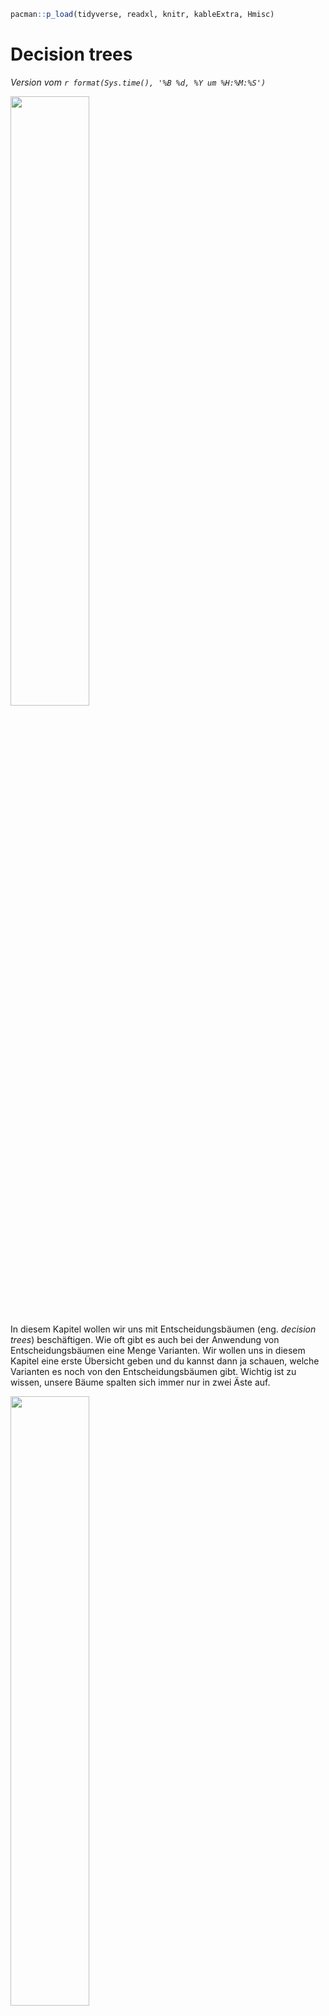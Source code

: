 ```r
pacman::p_load(tidyverse, readxl, knitr, kableExtra, Hmisc)
```

# Decision trees {#sec-class-tree}

*Version vom `r format(Sys.time(), '%B %d, %Y um %H:%M:%S')`*

![](images/caution.png){fig-align="center" width="50%"}

In diesem Kapitel wollen wir uns mit Entscheidungsbäumen (eng. *decision trees*) beschäftigen. Wie oft gibt es auch bei der Anwendung von Entscheidungsbäumen eine Menge Varianten. Wir wollen uns in diesem Kapitel eine erste Übersicht geben und du kannst dann ja schauen, welche Varianten es noch von den Entscheidungsbäumen gibt. Wichtig ist zu wissen, unsere Bäume spalten sich immer nur in zwei Äste auf.

::: column-margin
![](images/angel_01.png){fig-align="center" width="50%"}

Wir werden uns hier mit der Anwendung beschäftigen. Wie immer lassen wir daher *tiefere* mathematische Überlegungen weg.
:::

-   In @sec-rpart schauen wir uns *einen* Entscheidungsbaum an. Wir teilen nacheinander unsere Beobachtungen immer weiter anhand unser Prädiktoren in zwei Gruppen auf, bis wir nur noch Gruppen haben, die fast nur noch aus einer Klasse des Labels bestehen.
-   In @sec-rf schauen wir uns ein Ensemble von Entscheidungsbäumen an. Wir lassen daher nicht einen sondern hunderte von Entscheidungsbäumen wachsen. Damit wir nicht immer den gleichen Baum auf den gleichen Daten wachsen lassen, wählen zufällig Beobachtungen und Variablen aus, die wir zum Erstellen der Bäume nutzen. Wir lassen einen Random Forest wachsen.
-   In @sec-xgboost betrachten wir eine komplexere Implementierung der Random Forest. Wir nutzen hier Gradient Boosting um die Bäume noch besser anhand unseres Trainingsdatensatzes wachsen zu lassen.

Alle drei Algorithmen gehen wir jetzt einmal durch. Dabei können wir bei einem Entscheidunsgbaum noch recht gut nachvollziehen, was dort eigentlich passiert. Bei mehreren Bäumen zusammen, können wir nur noch schematisch nachvollziehen was die einzelnen Schritte in der Modellbildung sind.

## Genutzte R Pakete

Wir wollen folgende R Pakete in diesem Kapitel nutzen.

```r
#| message: false
pacman::p_load(tidyverse, tidymodels, magrittr, 
               janitor, vip, rpart.plot, see,
               conflicted)
conflict_prefer("select", "dplyr")
conflict_prefer("filter", "dplyr")
conflict_prefer("mutate", "dplyr")
conflict_prefer("extract", "magrittr")
##
set.seed(2025429)
```

Am Ende des Kapitels findest du nochmal den gesamten R Code in einem Rutsch zum selber durchführen oder aber kopieren.

## Daten

Bei dem vorherigen Beispielen haben wir immer unseren Datensatz zu den infizierten Ferkeln genutzt. In diesem Kapitel wolle wir uns aber mal auf einen echten Datensatz anschauen. Wir nutzen daher einmal den Gummibärchendatensatz. Als unser Label und daher als unser Outcome nehmen wir das Geschlecht `gender`. Dabei wollen wir dann die weiblichen Studierenden vorhersagen. Im Weiteren nehmen wir nur die Spalte Geschlecht sowie als Prädiktoren die Spalten `most_liked`, `age`, `semester`, und `height`.

```r
gummi_tbl <- read_excel("data/gummibears.xlsx") %>% 
  mutate(gender = as_factor(gender),
         most_liked = as_factor(most_liked)) %>% 
  select(gender, most_liked, age, semester, height) %>% 
  drop_na(gender)

```

Wir dürfen keine fehlenden Werte in den Daten haben. Wir können für die Prädiktoren später die fehlenden Werte imputieren. Aber wir können keine Labels imputieren. Daher entfernen wir alle Beobachtungen, die ein `NA` in der Variable `gender` haben. Wir haben dann insgesamt $n = `r nrow(gummi_tbl)`$ Beobachtungen vorliegen. In @tbl-gummi-prepro sehen wir nochmal die Auswahl des Datensatzes in gekürzter Form.

```r
#| echo: false
#| message: false
#| warning: false
#| label: tbl-gummi-model-compare
#| tbl-cap: Auszug aus dem Daten zu den Gummibärchendaten.

gummi_raw_tbl <- gummi_tbl %>% 
  mutate(gender = as.character(gender),
         most_liked = as.character(most_liked))

rbind(head(gummi_raw_tbl),
      rep("...", times = ncol(gummi_raw_tbl)),
      tail(gummi_raw_tbl)) %>% 
  kable(align = "c", "pipe")
```

Unsere Fragestellung ist damit, können wir anhand unserer Prädiktoren männliche von weiblichen Studierenden unterscheiden und damit auch klassifizieren? Um die Klassifikation mit Entscheidungsbäumen rechnen zu können brauchen wir wie bei allen anderen Algorithmen auch einen Trainings- und Testdatensatz. Wir splitten dafür unsere Daten in einer 3 zu 4 Verhältnis in einen Traingsdatensatz sowie einen Testdatensatz auf. Der Traingsdatensatz ist dabei immer der größere Datensatz. Da wir aktuell nicht so viele Beobachtungen in dem Gummibärchendatensatz haben, möchte ich mindestens 100 Beobachtungen in den Testdaten. Deshalb kommt mir der 3:4 Split sehr entgegen.

[Im maschinellen Lernen sind alle Datensätze, die weniger als tausend Beobachtungen vorliegen haben, klein.]{.aside}

```r
gummi_data_split <- initial_split(gummi_tbl, prop = 3/4)
```

Wir speichern uns jetzt den Trainings- und Testdatensatz jeweils separat ab. Die weiteren Modellschritte laufen alle auf dem Traingsdatensatz, wie nutzen dann erst ganz zum Schluß einmal den Testdatensatz um zu schauen, wie gut unsere trainiertes Modell auf den neuen Testdaten funktioniert.

```r
gummi_train_data <- training(gummi_data_split)
gummi_test_data  <- testing(gummi_data_split)
```

Nachdem wir die Daten vorbereitet haben, müssen wir noch das Rezeot mit den Vorverabreitungsschritten definieren. Wir schreiben, dass wir das Geschlecht `gender` als unser Label haben wollen. Daneben nehmen wir alle anderen Spalten als Prädiktoren mit in unser Modell, das machen wir dann mit dem `.` Symbol. Da wir noch fehlende Werte in unseren Prädiktoren haben, imputieren wir noch die numerischen Variablen mit der Mittelwertsimputation und die nominalen fehlenden Werte mit Entscheidungsbäumen. Es gibt wie immer noch andere Imputationsmöglichkeiten, ich habe mich jetzt aus praktischen Gründen für dies beiden Verfahren entschieden. Ich überspringe hier auch die Diagnose der Imputation, also ob das jetzt eine gute und sinnvolle Imputation der fehlenden Werte war oder nicht. Die Diagnoseschritte müsstest du im Anwendungsfall nochmal im [Kapitel zur Imputation](#sec-missing) nachlesen und anwenden. Dann müssen wir noch alle numerischen Vriablen normalisieren und alle nominalen Variablen dummykodieren. Am Ende werde ich nochmal alle Variablen entfernen, sollte die Varianz in einer Variable nahe der Null sein.

```r
gummi_rec <- recipe(gender ~ ., data = gummi_train_data) %>% 
  step_impute_mean(all_numeric_predictors()) %>% 
  step_impute_bag(all_nominal_predictors()) %>% 
  step_range(all_numeric_predictors(), min = 0, max = 1) %>% 
  step_dummy(all_nominal_predictors()) %>% 
  step_nzv(all_predictors())

gummi_rec
```

Alles in allem haben wir ein sehr kleines Modell. Wir haben ja nur ein Outcome und vier Prädiktoren. Trotzdem sollte dieser Datensatz reichen um zu erklären wie Entscheidungsbäume funktionieren.

## Rpart {#sec-rpart}

Wie funktioniert nun ein Entscheidungsbaum? Ein Entscheidungsbaum besteht aus Knoten (eng. *nodes*) und Ästen (eng. *edge*). Dabei hat immer ein Knoten zwei Äste. Die Beobachtungen in einem Knoten fallen nach einer Entscheidungsregel anhand eines Prädiktors in entlang zweier Äste in zwei separate Knoten. So können wir unsere $n = `r nrow(gummi_tbl)`$ zum Beispiel anhand des Alters in zwei Gruppen aufteilen. Wir legen willkürlich die Altersgrenze bei 22 fest.

```r
gummi_tbl %>% 
  mutate(grp = if_else(age >= 22, 1, 0)) %>% 
  pull(grp) %>% 
  tabyl()
```

Wir erhalten mit diesem Split zwei Gruppen mit je $n_0 = 207$ und $n_1 = 259$ Beobachtungen. Wir haben jetzt diesen Split willkürlich gewählt. In dem Algorithmus für die Entscheidungsbäume wird dieser Schritt intern optimiert, so dass wir den besten Wert für den Alterssplit finden, der uns möglichst reine Knoten im Bezug auf das Label liefert. Wir wollen ja am Ende einen Algorithmus trainieren, der uns die Geschlechter bestmöglich auftrennt, so dass wir eine neue Beobachtung bestmöglich vorhersagen können. Wenn keine Aufteilungen in einem Knoten mehr möglich sind, dann nennen wir diesen Knoten einen Terminalknoten.

In @fig-class-rf-01 sehen wir ein Beispiel für zwei numerische Prädiktoren $X_1$ und $X_2$. Auf der linken Seite ist das Koordinatensystem mit dreizehn Beobachtungen dargestellt. Von den dreizehn Beobachtungen sind zehn Fälle (eng. *cases*) und drei Kontrollen (eng. *control*). Wir wollen uns jetzt an dem Koordinatensystem die Idee der Splits für ein Baumwachstum veranschaulichen. Auf der rechten Seite sehen wir nämlich den ersten Knoten des Entscheidungsbaums (eng. *root node*) in dem sich alle Beobachtungen befinden. Wir wollen jetzt die Beobachtungen anhand der Prädiktoren $X_1$ und $X_2$ so aufspalten, dass für möglichst reine Knoten erhalten. Wir stoppen auch im Splitting wenn wir weniger oder gleich vier Beobachtungen nach einem Split in einem Knoten erhalten.

![Darstellung des Anwachsen des Entscheidungsbaumes. Links sind die beiden Prädiktoren $X_1$ und $X_2$ als Koordinatensysten dargestellt. Die Punkte stllen die Beobachtungen mit den jeweiligen Label weiß und schwarz dar. Rechts ist der Knoten $t_1$ dargestellt, der alle Beobachtungen beinhaltet..](images/class-rf-01.png){#fig-class-rf-01 fig-align="center" width="100%"}

In @fig-class-rf-02 sehen wir den ersten Split des Prädiktors $X_1$ anhand des Wertes $c_1$. Wir erhalten nach dem Split die zwei neuen Knoten $t_2$ und $t_3$. Wir haben den Split so gewählt, dass wir einen reinen Knoten $t_3$ erhalten. Da der Knoten $t_3$ jetzt nur noch Fälle enthaält, wird dieser Knoten zu einem Terminalknoten und es finden keine weiteren Aufspaltungen mehr statt. Wir machen jetzt also mit dem Knoten $t_2$ weiter.

![Darstellung des ersten Splits anhand des Prädiktors $X_1$. Wir wählen den Wert $c_1$ für den Split so, dass wir möglichst reine Knoten produzieren. Wir erhalten zwei neue Knoten $t_2$ und $t_3$. Der Knoten $t_3$ ist maximal rein und wird daher zu einem Terminalknoten.](images/class-rf-02.png){#fig-class-rf-02 fig-align="center" width="100%"}

In @fig-class-rf-03 sehen wir den Split durch den Prädiktor $X_2$ nach dem Wert $c_2$. Wir erhalten wieder zwei neue Knotenn $t_4$ und $t_5$. Der Knoten $t_4$ wird nach unseren Regeln wieder zu einem Terminalknoten. Wir haben nur Fälle in dem Knoten $t_4$ vorliegen. Wir stoppen auch bei dem Knoten $t_5$ unsere weitere Aufteilung, da wir hier vier oder weniger Beobachtungen vorliegen haben. Damit sind wir mit dem Split zu einem Ende gekommen.

![Darstellung des zweiten Splits anhand des Prädiktors $X_2$. Wir wählen wiederum den Wert $c_2$ für den Split so, dass wir möglichst reine Knoten erhalten. So erhalten wir zwei neue Knoten $t_4$ und $t_5$. Da nun $t_4$ ebenfalls ein reiner Knoten ist, wird der Knoten $t_4$ ebenfalls zu einem Terminalknoten. Wir stoppen hier das Wachstum, da mir eine mindest Anzahl von vier Beobachtungen in den Knoten erreicht haben.](images/class-rf-03.png){#fig-class-rf-03 fig-align="center" width="100%"}

In @fig-class-rf-04 sehen wir jetzt eine neue Beobachtung `?` die mit gegebenen Werten für $X_1$ und $X_2$ in den terminalen Knoten $t_5$ fällt. Wir zählen dort die Fälle und erhalten eine Klassenzugehörigkeitswahrscheinlichkeit von 25%. Daher würden wir sagen, dass die neue Beobchtung eine Kontrolle ist. Es handelt sich damit um eine weiße Beoabchtung.

![Darstellung der Vorhersage einer neuen Beobachtung mit Werten für die Prädiktoren $X_1$ und $X_2$. Unsere neue Beobachtung `?` fällt in den Terminalknoten $t_5$. Dort zählen wir die schwarzen Kreise. Wir stellen fest, dass die neue Beobachtung mit 25% Wahrscheinlichkeit ein Fall und damit schwarz ist. Daher ist die neue Beobachtung weiß.](images/class-rf-04.png){#fig-class-rf-04 fig-align="center" width="100%"}

Damit haben wir einmal den simplen Fall mit zwei numerischen Prädiktoren durchgespielt. Auch haben wir wenige Beobachtungen und sind schnell zu reinen Knoten gekommen. Wenn wir jetzt natürlich sehr viel mehr Beobachtungen haben oder sehr viele Prädiktoren dann wird die Sache sehr schnell sehr rechenintensiv. Dafür haben wir dann eben R.

Wenn wir in R einen Entscheidungsbaum rechnen wollen, dann nutzen wir die Funktion `decision_tree()` wir wollen nur eine maximale Tiefe von 5 Knoten haben und/oder mindestens 10 Beobachtungen in einem Knoten. Je nachdem welche Bedingung wir eher erreichen. Ebenfalls können wir das Wachstum mit dem Parameter `cost_complexity` kontrollieren. Sollte sich das Modell nicht um mindestens 0.001 verbessern, dann werden wir den nächsten Knoten nicht anlegen. Wir wählen als Engine den Algorithmus `rpart`, da wir uns diese Art von Algorithmus gut mit dem R Paket `rpart.plot` visualisieren können.

```r
rpart_mod <- decision_tree(tree_depth = 5, min_n = 10, cost_complexity = 0.001) %>% 
  set_engine("rpart") %>% 
  set_mode("classification")
```

Jetzt kommt wieder das Modell zusammen mit dem Rezept. Wir speichern wieder beides in einen Workflow.

```r
rpart_wflow <- workflow() %>% 
  add_model(rpart_mod) %>% 
  add_recipe(gummi_rec)
```

Den Workflow können wir dann mit dem Traingsdatensatz einmal durchlaufen lassen und uns das gefittete Modell wiedergeben lassen.

```r
rpart_fit <- rpart_wflow %>% 
  parsnip::fit(gummi_train_data)
```

Nachdem wir das trainierte Modell vorliegen haben, nutzen wir die Funktion `augment()` um das Modell auf die Testdaten anzuwenden.

```r
rpart_aug <- augment(rpart_fit, gummi_test_data ) 
```

Jetzt geht es los und wir schauen uns einmal an, wie gut die Klassifizierung mit dem Modell funktioniert hat. Als erstes bauen wir uns einmal die [Konfusionsmatrix](https://en.wikipedia.org/wiki/Confusion_matrix) um zu sehen wie gut die beiden Geschlechter in dem Testdatensatz vorhergesagt wurden.

```r
rpart_cm <- rpart_aug %>% 
  conf_mat(gender, .pred_class)

rpart_cm
```

Das freut einen doch. Das sieht ziemlich gut aus. Wir haben auf der Diagonalen fast alle Beoabchtungen und nur sehr wenige falsche Vorhersagen auf der Nichtdiagonalen. Jetzt können wir uns noch eine ganze Reihe an anderen Gütekriterien für den [Vergleich von Modellen](#sec-class-model-compare) ausgeben lassen.

```r
rpart_cm %>% summary()
```

Wir besprechen hier nicht alle, du kannst dann gerne nochmal in dem Kapitel über die Modellvergleiche nachlesen, was die ganze Gütekriterien alles bedeuten. Wenn wir uns auf die Accuarcy konzentrieren, erhalten wir einen guten Wert von 83% richtig klassifizierter Geschlechter. Das ist für echte Daten ohne Tuning und Kreuzvaldierung schon ein echt guter Wert.

Nun schauen wir uns noch schnell die ROC Kurve an und sehen, dass die Kurve schon weit von der Diagonalen entfernt ist. Wir sehen eine gute ROC Kurve. Die AUC sollte auch recht groß sein.

```r
#| echo: true
#| message: false
#| warning: false
#| label: fig-class-rf-01
#| fig-align: center
#| fig-height: 5
#| fig-width: 5
#| fig-cap: "ROC Kurve für den Entscheidungsbaum mit dem `rpart` Algorithmus."
rpart_aug %>% 
  roc_curve(gender, .pred_w, event_level = "second") %>% 
  autoplot()
```

Es gibt viele Möglichkeiten sich einen Entscheidungsbaum anzuschauen. Wir nutzen hier das R Paket `rpart.plot` und die gleichnamige Funktion `rpart.plot()`. Die vielen Möglichkeiten der Darstellung und der Optionen findest in der Vignette [Plotting rpart trees with the rpart.plot package.](http://127.0.0.1:52037/help/library/rpart.plot/doc/prp.pdf). Wir gehen hier einmal auf die Variante `extra = 101` ein. Es gibt insgesamt elf verschiedene Arten plus eben noch die Möglichkeit 100 zu einer der elf genannten Varianten hinzufügen, um auch den Prozentsatz der Beobachtungen im Knoten anzuzeigen. Zum Beispiel zeigt `extra = 101` die Anzahl und den Prozentsatz der Beobachtungen in dem Knoten an.

```r
#| echo: true
#| message: false
#| warning: false
#| label: fig-class-rf-02
#| fig-align: center
#| fig-height: 5
#| fig-width: 5
#| fig-cap: "Visualisierung des finalen `rpart` Entscheidungsbaums."
rpart_fit %>%
  extract_fit_engine() %>%
  rpart.plot(roundint = FALSE, extra = 101)
```

In @fig-class-rf-02 sehen wir den finalen Entscheidungsbaum. Wir sehen, dass wir nicht weiter als fünf Splits nach unten gewandert sind. Das hatten wir ja auch mit dem Parameter `tree_depth` so eingestellt. Jetzt sehen wir aber auch, dass wir mit dem Preprocessing auch eine Grube graben können. Wir haben in unserem ersten Knoten 189 Männer und 165 Frauen. Daher hat der Knoten nach Mehrheitsentscheidung den Status `m`. Jetzt spalten wir den Knoten nach der Körpergröße von $0.48$ in zwei Gruppen. Was soll jetzt $0.48$ heißen? Keine Ahnung. Wir haben die Daten normalisiert. Wenn du hier die Werte für die Splits *interpretieren* willst, dann musst du auf den Orginaldaten rechnen. Nach dem Split sehen wir zwei Knoten, in denen zum einen die Männer domiern und zum anderen die Frauen. Wir splitten wieder nach der Körpergröße und erhalten immer reinere Knoten in den fast nur noch Männer oder Frauen sind.

Schaue dir auch die anderen Arten der Visualisierung in `rpart.plot` an und entscheide, ob dir die anderen Varianten bessere Informationen liefern, die zu deiner wissenschaftlichen Fragestellung passen.

An der Stelle trifft dann immer die Klassifikation auf die Interpretation. Du kannst nicht das Modell im Nachgang wieder entnormalisieren. Das geht nicht. Wenn du auf den Orginaldaten rechnest, dann wirst du ein anderes Modell erhalten. Das Modell mag besser oder schlechter sein, auf jeden Fall anders. Wie so oft hängt es von der wissenschaftlichen Fragestellung ab.

## Random Forest {#sec-rf}

Bis jetzt haben wir *einen* Entscheidungsbaum wachsen lassen. Was wäre, wenn wir statt einen Baum mehrere Bäume wachsen lassen. Wir lassen einen ganzen Wald (eng. *forest*) entstehen. Nun macht es wenig Sinn, immer den gleichen Baum auf immer den selben Daten wachsen zu lassen. Daher wählen wir zufällig eine Anzahl an Zeilen und Spalten aus bevor wir einen Baum in unserem Wald wachsen lassen. Dabei bringen wir zwei den Zufall in die Generierung eines Baums mit ein.

1)  Durch die zufällige Auswahl der Beobachtungen mit Zurücklegen. Wir haben also einzelne Zeilen und damit Beobachtungen mehrfach in den Daten.
2)  Durch die zufällige Auswahl eines Sets an Variablen. Wir nutzen nicht immer alle Variablen in unserem Modell sondern nur ein Set an Spalten.

Im maschinellen Lernen nennen wir diese Methode *Bagging*. Das Wort *Bagging* steht für *bootstrap aggregating* und ist eine Methode, um Vorhersagen aus verschiedenen Modellen zu kombinieren. In unserem Fall sind es die verschiedenen Entscheidungsböume. Dabei müssen alle Modelle mit dem gleichen Algorithmus laufen, können aber auf verschiedenen Datensätzen oder aber Variablensätzen zugreifen. Häufig haben die Modelle eine hohe Varianz in der Vorhersage und wir nutzen dann Bagging um die Modelle miteinander zu kombinieren und dadurch die Varianz zu verringern. Die Ergebnisse der Modelle werden dann im einfachsten Fall gemittelt. Das Ergebnis jeder Modellvorhersage geht mit gleichem Gewicht in die Vorhersage ein. Wir haben auch noch andere Möglichkeiten, aber du kannst dir Vorstellen wir rechnen verschiedene Modelle $j$-mal und bilden dann ein finales Modell in dem wir alle $j$-Modelle zusammenfassen. Wie wir die Zusammenfassung rechnen, ist dann immer wieder von Fall zu Fall unterschiedlich. Wir erhalten am Ende einen *Ensemble* Klassifizierer, da ja ein Ensemble von Modellen zusammengefasst wird. In dem Fall von den Entscheidungsbäumen ist das Ensemble ein Wald an Bäumen.

::: {.callout-caution collapse="true"}
## Parallele CPU Nutzung

Wenn wir wirklich viele Bäume wachsen lassen wollen, dann bietet sich die parallele Berechnung an. Das können wir über das R Paket `parallel` realisieren. Wir detektieren erstmal wie viele Kerne wir auf dem Rechner zu Verfügung haben.

```r
cores <- parallel::detectCores()
cores
```

Wenn wir das gemacht haben, dann können wir in `set_engine("ranger", num.threads = cores)` auswählen, dass die Berechnung parallel verlaufen soll. Besonders auf Großrechnern macht die parallele Berechnung am meisten Sinn.
:::

Auch hier ist es so, dass es verschiedene Algorithmen für den Random Forest gibt. Wir nehmen hier dann den `ranger` Algorithmus. Du kannst wie immer schauen, welche Algorithmen es noch gibt und auch wiederum verschiedene Algorithmen ausprobieren. In jedem Baum sollen drei Prädiktoren (`mtry = 3`) und einer Anzahl von mindestens zehn Beobachtungen je Knoten (`min_n = 10`) und wir wollen insgesamt eintausend Bäume wachsen lassen (`trees = 1000`). Darüber hinaus wollen wir uns auch die *Variable importance* wiedergeben lassen. Die Variable importance beschreibt, wie gut ein Prädiktor über alle Bäume des Waldes, in der Lage war Splits in möglichst reine Knoten durchzuführen. Ein Prädiktor mit einer hohen Variable importance, ist also besonders geeignet für gute Splits mit hoher Reinheit.

```r
ranger_mod <- rand_forest(mtry = 3, min_n = 10, trees = 1000) %>% 
  set_engine("ranger", importance = "impurity") %>% 
  set_mode("classification")
```

Nun bauen wir uns wieder unseren Workflow indem wir das Modell mit dem Rezept für die Gummidatensatz verbinden. Das tolle ist jetzt, dass wir hier wieder des Rezept vom Anfang verwenden können. Wir müssen also nicht das Rezept neu definieren. Wir bauen uns also einfach nur einen neuen Workflow.

```r
ranger_wflow <- workflow() %>% 
  add_model(ranger_mod) %>% 
  add_recipe(gummi_rec)
```

Wenn wir den Workflow haben, dann können wir wieder mit der Funktion `fit()` unser Modell anpassen.

```r
ranger_fit <- ranger_wflow %>% 
  parsnip::fit(gummi_train_data)

```

In der @fig-class-rf-07 sehen wir dann die Variable importance sortiert für alle Prädiktoren. Ganz wichtig, die Variable importance ist nicht numerisch zu interpretieren und auch nicht über verschiedene Datensäze hinweg. Wir können nur die Variable importance von einem Datensatz anschauen und dort sehen welche Variablen den meisten Einfluss haben. Wir sehen also, dass die Körpergröße eine sehr große Wichtigkeit hat um die Männer von den Frauen in den Gummibärchendaten zu trennen. Das macht auch Sinn. Frauen und Männer sind nun mal unterschiedlich groß. Nicht mehr so wichtig ist das Alter und das Semester. Beide Prädiktoren haben einen ehr geringeren Einfluss auf die Aufteilung der beiden Geschlechter. Der Lieblingsgeschmack tut bei der Einteilung in Männer und Frauen nichts zur Sache.

```r
#| echo: true
#| message: false
#| warning: false
#| label: fig-class-rf-07
#| fig-align: center
#| fig-height: 5
#| fig-width: 5
#| fig-cap: "Visualisierung der *Variable importance* aus unseren `ranger` Algorithmus."

ranger_fit %>% 
  extract_fit_parsnip() %>% 
  vip(num_features = 20) +
  theme_minimal()
```

Nach unserem kleinen Ausflug zu der Variable importance können wir jetzt wieder unser Modell auf den Testdatensatz anwenden und schauen, wie gut der Random Forest unsere Geschlechter vorhersagen kann.

```r
ranger_aug <- augment(ranger_fit, gummi_test_data ) 
```

Nun schauen wir uns an wie gut die Klassifizierung mit dem \`ranger\`\` Modell funktioniert hat. Als erstes bauen wir uns einmal die [Konfusionsmatrix](https://en.wikipedia.org/wiki/Confusion_matrix) um zu sehen wie gut die beiden Geschlechter in dem Testdatensatz vorhergesagt wurden.

```r
ranger_cm <- ranger_aug %>% 
  conf_mat(gender, .pred_class)

ranger_cm
```

Ja, das sieht ähnlich gut aus wie der `rpart` Algorithmus. Wir haben eine gute Aufspaltung nach dem Geschlechtern. Viele der Beobachtungen liegen auf der Diagonalen und nur wenige Beobachtungen wurden falsch klassifiziert. Jetzt können wir uns noch eine ganze Reihe an anderen Gütekriterien für den [Vergleich von Modellen](#sec-class-model-compare) ausgeben lassen.

```r
ranger_cm %>% summary()
```

Wir besprechen wie beim `rpart` Algorithmus nicht alle Kriterien, du kannst dann gerne nochmal in dem Kapitel über die Modellvergleiche nachlesen, was die ganze Gütekriterien alles bedeuten. Wenn wir uns auf die Accuarcy konzentrieren, erhalten wir einen guten Wert von 84% richtig klassifizierter Geschlechter. Das ist für echte Daten ohne Tuning und Kreuzvaldierung schon ein echt guter Wert.

Nun schauen wir uns noch schnell die ROC Kurve an und sehen, dass die Kurve schon weit von der Diagonalen entfernt ist. Wir sehen eine gute ROC Kurve. Die AUC sollte auch recht groß sein. Damit sind wir mit dem Random Forest Algorithmus soweit durch und wir schauen uns jetzt einen etwas komplexeren Algorithmus an.

```r
#| echo: true
#| message: false
#| warning: false
#| label: fig-class-rf-03
#| fig-align: center
#| fig-height: 5
#| fig-width: 5
#| fig-cap: "ROC Kurve für den Random Forest mit dem `ranger` Algorithmus."

ranger_aug %>% 
  roc_curve(gender, .pred_w, event_level = "second") %>% 
  autoplot()
```

::: callout-note
## Kann ich auch eine Kreuzvalidierung und Tuning für Random Forest durchführen?

Ja, kannst du. Wenn du *nur* eine Kreuzvalidierung durchführen willst, findest du alles im @sec-knn für den $k$-NN Algorithmus. Du musst dort nur den Workflow ändern und schon kannst du alles auch auf den Random Forest Algorithmus anwenden. Wir nutzen gleich die Kreuzvalidierung in Kombination mit dem Tuning vom xgboost Algorithmus.

Wenn du also den Random Forest Algorithmus auch tunen willst, dann schaue einfach weiter unten nochmal bei dem Tuning des xgboost Algorithmus rein. Es ändert sich kaum was für die Auwahl der [Tuning Parameter vom Random Forest Algorithmus](https://parsnip.tidymodels.org/reference/details_rand_forest_ranger.html).
:::

## xgboost {#sec-xgboost}

https://medium.com/greyatom/a-quick-guide-to-boosting-in-ml-acf7c1585cb5

https://towardsdatascience.com/boosting-algorithms-explained-d38f56ef3f30

https://howtolearnmachinelearning.com/articles/boosting-in-machine-learning/

![Darstellung von adaptive Boosting](images/class-xgboost.png){#fig-class-adaboost fig-align="center" width="100%"}

![Darstellung von adaptive Boosting](images/class-xgboost-2.png){#fig-class-gradientboost fig-align="center" width="100%"}

```r
xgboost_mod <- boost_tree(mtry = 5, min_n = 10, trees = 1000) %>% 
  set_engine("xgboost") %>% 
  set_mode("classification")
```

```r
xgboost_wflow <- workflow() %>% 
  add_model(xgboost_mod) %>% 
  add_recipe(gummi_rec)
```

```r
xgboost_fit <- xgboost_wflow %>% 
  parsnip::fit(gummi_train_data)
```

```r
xgboost_aug <- augment(xgboost_fit, gummi_test_data ) 
```

```r
xgboost_cm <- xgboost_aug %>% 
  conf_mat(gender, .pred_class)

xgboost_cm
```

```r
xgboost_cm %>% summary()
```

```r
#| echo: true
#| message: false
#| warning: false
#| label: fig-class-rf-04
#| fig-align: center
#| fig-height: 5
#| fig-width: 5
#| fig-cap: "ROC Kurve für den Entscheidungsbaum mit dem `xgboost` Algorithmus."

xgboost_aug %>% 
  roc_curve(gender, .pred_w, event_level = "second") %>% 
  autoplot()
```

::: callout-note
## Kann ich auch eine Kreuzvalidierung für xgboost durchführen?

Ja, kannst du. Wenn du *nur* eine Kreuzvalidierung durchführen willst, findest du alles im @sec-knn für den $k$-NN Algorithmus. Du musst dort nur den Workflow ändern und schon kannst du alles auch auf den xgboost Algorithmus anwenden. Wir nutzen gleich die Kreuzvalidierung in Kombination mit dem Tuning vom xgboost Algorithmus.
:::

## Tuning

Was heißt Tuning? Wie bei einem Auto können wir an verschiedenen Stellschrauben bei einem mathematischen Algorithmus schrauben. Welche Schrauben und Teile das sind, hängt dann wieder vom Algorithmus ab. Im Falle des xgboost Algorithmus können wir an folgenden Parametern drehen und jeweils schauen, was dann mit unserer Vorhersage passiert. Insgesamt hat der [xgboost Algorithmus acht Tuningparameter](https://parsnip.tidymodels.org/reference/details_boost_tree_xgboost.html), wir wählen jetzt für uns hier drei aus. Ich nehme hier auch nur drei Parameter, da sich dann drei Parameter noch sehr gut visuell darstellen lassen. In der Anwendung wäre dann natürlich besser alle Parameter zu tunen, aber das dauert dann auch lange.

-   `mtry`, zufällig ausgewählte Anzahl an Variablen für jeden Baum. Das heißt, für jeden Baum werden von unseren Variablen die Anzahl `mtry` zufällig ausgewählt und auf diesem kleineren Datensatz der Baum erstellt.
-   `min_n`, kleinste Knotengröße, die noch akzeptiert wird. Wenn ein Knoten unter `min_n` fällt, dann endet hier das Wachstum des Baumes.
-   `trees`, Anzahl der Bäume die in einem xgboost Algorithmus erstellt werden.

Nun ist es so, dass wir natürlich nicht händisch alle möglichen Kombinationen von der Anzahl der ausgewählten Variablen pro Baum, der kleinsten Knotengröße und der Anzahl der Bäume berechnen wollen. Das sind ziemlich viele Kombinationen und wir kommen dann vermutlich schnell durcheinander. Deshalb gibt es die Funktion `tune()` aus dem R Paket `tune`, die uns einen Prozess anbietet, das Tuning automatisiert durchzuführen.

Als erstes müssen wir uns ein Objekt bauen, das aussieht wie ein ganz normales Modell in der Klassifikation. Aber wir ergänzen jetzt noch hinter jeder zu tunenden Option noch die Funktion `tune()`. Das sind die Parameter des Algorithmus, die wir später tunen wollen.

```r
tune_spec <-  boost_tree(mtry = tune(), 
                         min_n = tune(), 
                         trees = tune()) %>% 
  set_engine("xgboost") %>% 
  set_mode("classification")

tune_spec
```

Jetzt bauen wir uns den Workflow indem wir statt unserem Modell, die Tuninganweisung in den Workflow reinnehmen. Echt simpel und straightforward. Das Rezept bleibt ja das Gleiche.

```r
gummi_tune_wflow <- workflow() %>% 
  add_model(tune_spec) %>% 
  add_recipe(gummi_rec)
```

Jetzt müssen wir noch alle Kombinationen aus den drei Parametern `mtry`, `min_n` und `trees` ermitteln. Das macht die Funktion `grid_regular()`. Es gibt da noch andere Funktionen in dem R Paket `tune`, aber ich konzentriere mich hier auf die einfachste. Jetzt müssen wir noch die Anzahl an Kombinationen festlegen. Ich möchte für jeden Parameter fünf Werte tunen. Daher nutze ich hier die Option `levels = 5` auch damit hier die Ausführung nicht so lange läuft. Fange am besten mit `levels = 5` an und schaue, wie lange das zusammen mit der Kreuzvalidierung dann dauert. Dann kannst du die Levels noch hochschrauben. Beachte aber, dass mehr Level nur mehr *Zwischenschritte* bedeutet. Jede Option hat eine Spannweite `range`, die du dann anpassen musst, wenn du *höhere* Werte haben willst. Mehr Level würden nur mehr Zwischenschritte bedeuten. In unserem Fall weiß zum Beispiel die Funktion `mtry()` nicht, wie viele Variablen in dem Datensatz sind. Wir müssen also die `range` für die Anzahl an ausgewählten Variablen selber setzen. Ich wähle daher eine Variable bis vier Variablen.

```r
gummi_grid <- grid_regular(mtry(range = c(1, 4)),
                           trees(),
                           min_n(),
                           levels = 5)
```

Das Tuning nur auf dem Trainingsdatensatz durchzuführen ist nicht so eine gute Idee. Deshalb nutzen wir hier auch die Kreuzvalidierung. Eigentlich ist eine 10-fache Kreuzvalidierung mit $v=10$ besser. Das dauert mir dann aber hier im Skript viel zu lange. Deshalb habe ich hier nur $v=5$ gewählt. Wenn du das Tuning rechnest, nimmst du natürlich eine 10-fach Kreuzvalidierung.

```r
gummi_folds <- vfold_cv(gummi_train_data, v = 5)
```

Nun bringen wir den Workflow zusammen mit dem Tuninggrid und unseren Sets der Kreuzvaidierung. Daher pipen wir den Workflow in die Funktion `tune_grid()`. Als Optionen brauchen wir die Kreuzvaldierungsdatensätze und das Tuninggrid. Wenn du `control_grid(verbose = TRUE)` wählst, dann erhälst du eine Ausgabe wie weit das Tuning gerade ist. **Achtung!**, das Tuning dauert seine Zeit. Im Falle des xgboost Algorithmus dauert das Tuning zwar nicht so lange, aber immer noch ein paar Minuten. Wenn du dann alle acht Parameter des xgboost Algorithmustunen wollen würdest, dann würde die Berechnung sehr viel länger dauern. Du kannst das Ergebnis des simpleren Tunings auch in der Datei `gummi_xgboost_tune_res.rds` finden.

```r
#| eval: false
gummi_tune_res <- gummi_tune_wflow %>% 
   tune_grid(resamples = gummi_folds,
             grid = gummi_grid,
             control = control_grid(verbose = FALSE))
```

```r
#| eval: false
#| echo: false

## write_rds(gummi_tune_res, "data/gummi_xboost_tune_res.rds")
```

Damit du nicht das Tuning durchlaufen lassen musst, habe ich das Tuning in die Datei `gummi_xgboost_tune_res.rds` abgespeichert und du kannst dann über die Funktion `read_rds()` wieder einlesen. Dann kannst du den R Code hier wieder weiter ausführen.

```r
#| echo: false

gummi_tune_res <- read_rds("data/gummi_xboost_tune_res.rds")
```

Nachdem das Tuning durchgelaufen ist, können wir uns über die Funktion `collect_metrics()`, die Ergebnisse des Tunings für jede Kombination der drei Parameter `mtry`, `min_n` und `trees` wiedergeben lassen. Diese Ausgabe ist super unübersichtlich. Ich habe mich ja am Anfange des Abschnitts auch für drei Tuningparameter entschieden, da sich dann diese drei Parameter noch gut visualisieren lassen. Deshalb einmal die Abbildung der mittleren Accuarcy und der mittleren AUC-Werte über alle Kreuzvalidierungen.

```r
#| echo: true
#| message: false
#| warning: false
#| label: fig-class-rf-05
#| fig-align: center
#| fig-height: 5
#| fig-width: 6
#| fig-cap: "Tuning Kurven für den `xgboost` Algorithmus."

gummi_tune_res %>%
  collect_metrics() %>%
  mutate(trees = as_factor(trees),
         min_n = as_factor(min_n)) %>%
  ggplot(aes(mtry, mean, color = min_n, linetype = trees)) +
  theme_minimal() +
  geom_line(alpha = 0.6) +
  geom_point() +
  facet_wrap(~ .metric, scales = "free", nrow = 2) +
  scale_x_log10(labels = scales::label_number()) +
  scale_color_okabeito()
```

Damit wir nicht händisch uns die beste Kombination raussuchen müssen, können wir die Funktion `show_best()` nutzen. Wir wählen hier die beste Accuarcy und erhalten dann die sortierten Ergebnisse nach der Accuarcy des Tunings.

```r
gummi_tune_res %>%
  show_best("accuracy")
```

Das war die Funktion `show_best()` aber wir können uns auch die gleich die besten Parameter nach der Accuracy raus ziehen. Das Rausziehen der besten Parameter macht für uns die Funktion `select_best()`.

```r
best_xgboost <- gummi_tune_res %>%
  select_best("accuracy")

best_xgboost
```

Wir sehen, dass wir `mtry = 3` wählen sollten. Dann müssen wir als Anzahl der Bäume `trees = 1000` nutzen. Die minimale Anzahl an Beobachtungen pro Knoten ist dann `11`. Müssen wir jetzt die Zahlen wieder in ein Modell eingeben? Nein, müssen wir nicht. Mit der Funktion `finalize_workflow()` können wir dann die besten Parameter aus unserem Tuning gleich mit dem Workflow kombinieren. Dann haben wir unseren finalen, getunten Workflow. Du siehst dann auch in der Ausgabe, dass die neuen Parameter in dem xgboost Algorithmus übernommen wurden

```r
final_gummi_wf <- gummi_tune_wflow %>% 
  finalize_workflow(best_xgboost)

final_gummi_wf 
```

Jetzt bleibt uns nur noch der letzte Fit übrig. Wir wollen unseren finalen, getunten Workflow auf die Testdaten anwenden. Dafür gibt es dann auch die passende Funktion. Das macht für uns die Funktion `last_fit()`, die sich dann die Informationen für die Trainings- und Testdaten aus unserem Datensplit von ganz am Anfang extrahiert.

```r
final_fit <- final_gummi_wf %>%
  last_fit(gummi_data_split) 
```

Da wir immer noch eine Kreuzvaldierung rechnen, müssen wir dann natürlich wieder alle Informationen über alle Kreuzvaldierungsdatensätze einsammeln. Dann erhalten wir unsere beiden Gütekriterien für die Klassifikation des Geschlechts unser Studierenden nach dem xgboost Algorithmus. Die Zahlen sind schon gut für echte Daten. Eine Accuracy von 84% bedeutet das wir über acht von zehn Studierenden richtig klassifizieren. Die AUC ist auch schon fast hervorragend, wir bringen kaum Label durcheinander.

```r
final_fit %>%
  collect_metrics()
```

Dann bleibt uns nur noch die ROC Kurve zu visualisieren. Da wir wieder etwas faul sind, nutzen wir die Funktion `autoplot()`. Als Alternative geht natürlich auch das [R Paket `pROC`](https://web.expasy.org/pROC/screenshots.html), was eine Menge mehr Funktionen und Möglichkeiten bietet.

```r
#| echo: true
#| message: false
#| warning: false
#| label: fig-class-rf-06
#| fig-align: center
#| fig-height: 5
#| fig-width: 5
#| fig-cap: "ROC Kurve für den Entscheidungsbaum mit dem `xgboost` Algorithmus nach der Kreuvalidierung und dem Tuning."

final_fit %>%
  collect_predictions() %>% 
  roc_curve(gender, .pred_w, event_level = "second") %>% 
  autoplot()
```

Eine gute ROC Kurve würde senkrecht nach oben gehen und dann waagrecht nach rechts. Dann hätten wir eine AUC von 1 und eine perfekte Separation der beiden Label durch unseren Algorithmus. Unser Algorithmus würde jedem weiblichen Studierenden in dem Testdatensatz korrekt dem Geschlecht `w` zuweisen. Da wir eine ROC Kurve hier vorliegen haben, die sehr weit weg von der Diagonalen ist, haben wir sehr viele richtig vorhergesagte Studierende in unseren Testdaten. Unser Modell funktioniert um das Geschlecht von Studierenden anhand unserer Gummibärchendaten vorherzusageb.
